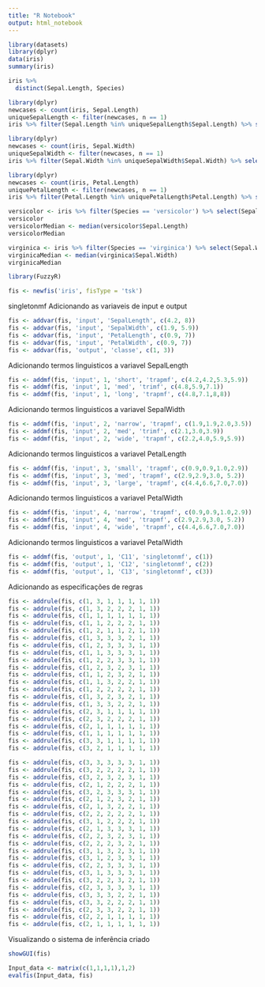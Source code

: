 ```yaml
---
title: "R Notebook"
output: html_notebook
---
```



```r
library(datasets)
library(dplyr)
data(iris)
summary(iris)
```

```r
iris %>% 
  distinct(Sepal.Length, Species)
```

```r
library(dplyr)
newcases <- count(iris, Sepal.Length)
uniqueSepalLength <- filter(newcases, n == 1)
iris %>% filter(Sepal.Length %in% uniqueSepalLength$Sepal.Length) %>% select(Sepal.Length, Species)
```

```r
library(dplyr)
newcases <- count(iris, Sepal.Width)
uniqueSepalWidth <- filter(newcases, n == 1)
iris %>% filter(Sepal.Width %in% uniqueSepalWidth$Sepal.Width) %>% select(Sepal.Width, Species)
```

```r
library(dplyr)
newcases <- count(iris, Petal.Length)
uniquePetalLength <- filter(newcases, n == 1)
iris %>% filter(Petal.Length %in% uniquePetalLength$Petal.Length) %>% select(Petal.Length, Species)
```

```r
versicolor <- iris %>% filter(Species == 'versicolor') %>% select(Sepal.Length, Species)
versicolor
versicolorMedian <- median(versicolor$Sepal.Length)
versicolorMedian
```


```r
virginica <- iris %>% filter(Species == 'virginica') %>% select(Sepal.Width, Species)
virginicaMedian <- median(virginica$Sepal.Width)
virginicaMedian
```



```r
library(FuzzyR)
```

```r
fis <- newfis('iris', fisType = 'tsk')
```
singletonmf
Adicionando as variaveis de input e output
```r
fis <- addvar(fis, 'input', 'SepalLength', c(4.2, 8))
fis <- addvar(fis, 'input', 'SepalWidth', c(1.9, 5.9))
fis <- addvar(fis, 'input', 'PetalLength', c(0.9, 7))
fis <- addvar(fis, 'input', 'PetalWidth', c(0.9, 7))
fis <- addvar(fis, 'output', 'classe', c(1, 3))
```

Adicionando termos linguisticos a variavel SepalLength
```r
fis <- addmf(fis, 'input', 1, 'short', 'trapmf', c(4.2,4.2,5.3,5.9))
fis <- addmf(fis, 'input', 1, 'med', 'trimf', c(4.8,5.9,7.1))
fis <- addmf(fis, 'input', 1, 'long', 'trapmf', c(4.8,7.1,8,8))
```

Adicionando termos linguisticos a variavel SepalWidth
```r
fis <- addmf(fis, 'input', 2, 'narrow', 'trapmf', c(1.9,1.9,2.0,3.5))
fis <- addmf(fis, 'input', 2, 'med', 'trimf', c(2.1,3.0,3.9))
fis <- addmf(fis, 'input', 2, 'wide', 'trapmf', c(2.2,4.0,5.9,5.9))
```

Adicionando termos linguisticos a variavel PetalLength
```r
fis <- addmf(fis, 'input', 3, 'small', 'trapmf', c(0.9,0.9,1.0,2.9))
fis <- addmf(fis, 'input', 3, 'med', 'trapmf', c(2.9,2.9,3.0, 5.2))
fis <- addmf(fis, 'input', 3, 'large', 'trapmf', c(4.4,6.6,7.0,7.0))
```

Adicionando termos linguisticos a variavel PetalWidth
```r
fis <- addmf(fis, 'input', 4, 'narrow', 'trapmf', c(0.9,0.9,1.0,2.9))
fis <- addmf(fis, 'input', 4, 'med', 'trapmf', c(2.9,2.9,3.0, 5.2))
fis <- addmf(fis, 'input', 4, 'wide', 'trapmf', c(4.4,6.6,7.0,7.0))
```

Adicionando termos linguisticos a variavel PetalWidth
```r
fis <- addmf(fis, 'output', 1, 'C11', 'singletonmf', c(1))
fis <- addmf(fis, 'output', 1, 'C12', 'singletonmf', c(2))
fis <- addmf(fis, 'output', 1, 'C13', 'singletonmf', c(3))
```

Adicionando as especificações de regras
```r
fis <- addrule(fis, c(1, 3, 1, 1, 1, 1, 1))
fis <- addrule(fis, c(1, 3, 2, 2, 2, 1, 1))
fis <- addrule(fis, c(1, 1, 1, 1, 1, 1, 1))
fis <- addrule(fis, c(1, 1, 2, 2, 2, 1, 1))
fis <- addrule(fis, c(1, 2, 1, 1, 2, 1, 1))
fis <- addrule(fis, c(1, 3, 3, 3, 2, 1, 1))
fis <- addrule(fis, c(1, 2, 3, 3, 3, 1, 1))
fis <- addrule(fis, c(1, 1, 3, 3, 3, 1, 1))
fis <- addrule(fis, c(1, 2, 2, 3, 3, 1, 1))
fis <- addrule(fis, c(1, 2, 3, 2, 3, 1, 1))
fis <- addrule(fis, c(1, 1, 2, 3, 2, 1, 1))
fis <- addrule(fis, c(1, 1, 3, 2, 2, 1, 1))
fis <- addrule(fis, c(1, 2, 2, 2, 2, 1, 1))
fis <- addrule(fis, c(1, 3, 2, 3, 2, 1, 1))
fis <- addrule(fis, c(1, 3, 3, 2, 2, 1, 1))
fis <- addrule(fis, c(2, 3, 1, 1, 1, 1, 1))
fis <- addrule(fis, c(2, 3, 2, 2, 2, 1, 1))
fis <- addrule(fis, c(2, 1, 1, 1, 1, 1, 1))
fis <- addrule(fis, c(1, 1, 1, 1, 1, 1, 1))
fis <- addrule(fis, c(3, 3, 1, 1, 1, 1, 1))
fis <- addrule(fis, c(3, 2, 1, 1, 1, 1, 1))

fis <- addrule(fis, c(3, 3, 3, 3, 3, 1, 1))
fis <- addrule(fis, c(3, 2, 2, 2, 2, 1, 1))
fis <- addrule(fis, c(3, 2, 3, 2, 3, 1, 1))
fis <- addrule(fis, c(2, 1, 2, 2, 2, 1, 1))
fis <- addrule(fis, c(3, 2, 3, 3, 3, 1, 1))
fis <- addrule(fis, c(2, 1, 2, 3, 2, 1, 1))
fis <- addrule(fis, c(2, 1, 3, 2, 2, 1, 1))
fis <- addrule(fis, c(2, 2, 2, 2, 2, 1, 1))
fis <- addrule(fis, c(3, 1, 2, 2, 2, 1, 1))
fis <- addrule(fis, c(2, 1, 3, 3, 3, 1, 1))
fis <- addrule(fis, c(2, 2, 3, 2, 3, 1, 1))
fis <- addrule(fis, c(2, 2, 2, 3, 2, 1, 1))
fis <- addrule(fis, c(3, 1, 3, 2, 3, 1, 1))
fis <- addrule(fis, c(3, 1, 2, 3, 3, 1, 1))
fis <- addrule(fis, c(2, 2, 3, 3, 3, 1, 1))
fis <- addrule(fis, c(3, 1, 3, 3, 3, 1, 1))
fis <- addrule(fis, c(3, 2, 2, 3, 2, 1, 1))
fis <- addrule(fis, c(2, 3, 3, 3, 3, 1, 1))
fis <- addrule(fis, c(3, 3, 3, 2, 2, 1, 1))
fis <- addrule(fis, c(3, 3, 2, 2, 2, 1, 1))
fis <- addrule(fis, c(2, 3, 3, 2, 2, 1, 1))
fis <- addrule(fis, c(2, 2, 1, 1, 1, 1, 1))
fis <- addrule(fis, c(2, 1, 1, 1, 1, 1, 1))

```


Visualizando o sistema de inferência criado 
```r
showGUI(fis)
```

```r
Input_data <- matrix(c(1,1,1,1),1,2)
evalfis(Input_data, fis)
```


